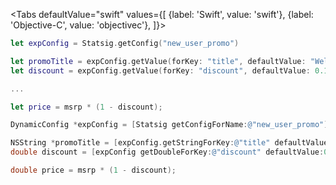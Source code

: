 
<Tabs
  defaultValue="swift"
  values={[
    {label: 'Swift', value: 'swift'},
    {label: 'Objective-C', value: 'objectivec'},
  ]}>
  <TabItem value="swift">

```swift
let expConfig = Statsig.getConfig("new_user_promo")

let promoTitle = expConfig.getValue(forKey: "title", defaultValue: "Welcome to Statsig! Use discount code WELCOME10OFF for 10% off your first purchase!")
let discount = expConfig.getValue(forKey: "discount", defaultValue: 0.1)

...

let price = msrp * (1 - discount);
```

  </TabItem>
  <TabItem value="objectivec">

```objectivec
DynamicConfig *expConfig = [Statsig getConfigForName:@"new_user_promo"];

NSString *promoTitle = [expConfig.getStringForKey:@"title" defaultValue:@"Welcome to Statsig! Use discount code WELCOME10OFF for 10% off your first purchase!"];
double discount = [expConfig getDoubleForKey:@"discount" defaultValue:0.1];

double price = msrp * (1 - discount);
```

  </TabItem>
</Tabs>
